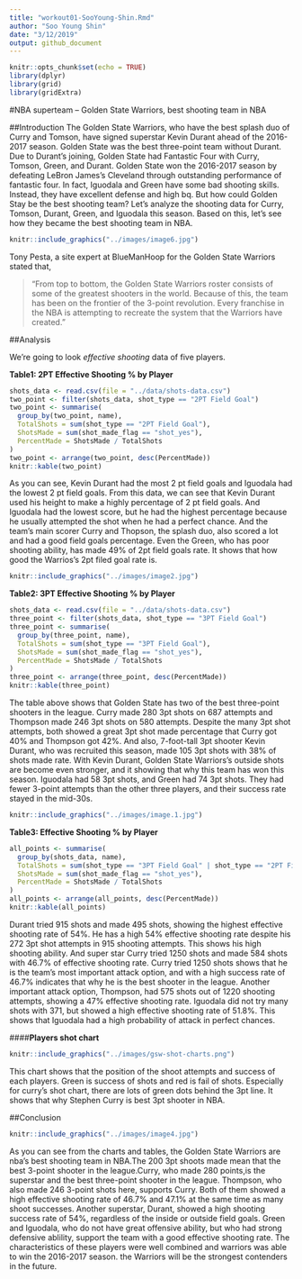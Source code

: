 ```yaml
---
title: "workout01-SooYoung-Shin.Rmd"
author: "Soo Young Shin"
date: "3/12/2019"
output: github_document
---
```


```r
knitr::opts_chunk$set(echo = TRUE)
library(dplyr)
library(grid)
library(gridExtra)

```


#NBA superteam -- Golden State Warriors, best shooting team in NBA

##Introduction
The Golden State Warriors, who have the best splash duo of Curry and Tomson, have signed superstar Kevin Durant ahead of the 2016-2017 season. Golden State was the best three-point team without Durant. Due to Durant's joining, Golden State had Fantastic Four with Curry, Tomson, Green, and Durant. Golden State won the 2016-2017 season by defeating LeBron James's Cleveland through outstanding performance of fantastic four. In fact, Iguodala and Green have some bad shooting skills. Instead, they have excellent defense and high bq. But how could Golden Stay be the best shooting team? Let's analyze the shooting data for Curry, Tomson, Durant, Green, and Iguodala this season. Based on this, let's see how they became the best shooting team in NBA.

```r
knitr::include_graphics("../images/image6.jpg")
```


Tony Pesta, a site expert at BlueManHoop for the Golden State Warriors stated that,

> "From top to bottom, the Golden State Warriors roster consists of some of the greatest shooters in the world. Because of this, the team has been on the frontier of the 3-point revolution. Every franchise in the NBA is attempting to recreate the system that the Warriors have created."



##Analysis

We're going to look *effective shooting* data of five players.

__Table1: 2PT Effective Shooting % by Player__
```r
shots_data <- read.csv(file = "../data/shots-data.csv")
two_point <- filter(shots_data, shot_type == "2PT Field Goal")
two_point <- summarise(
  group_by(two_point, name),
  TotalShots = sum(shot_type == "2PT Field Goal"),
  ShotsMade = sum(shot_made_flag == "shot_yes"),
  PercentMade = ShotsMade / TotalShots
)
two_point <- arrange(two_point, desc(PercentMade))
knitr::kable(two_point)
```

As you can see, Kevin Durant had the most 2 pt field goals and Iguodala had the lowest 2 pt field goals. From this data, we can see that Kevin Durant used his height to make a highly percentage of 2 pt field goals. And Iguodala had the lowest score, but he had the highest percentage because he usually attempted the shot when he had a perfect chance. And the team's main scorer Curry and Thopson, the splash duo, also scored a lot and had a good field goals percentage. Even the Green, who has poor shooting ability, has made 49% of 2pt field goals rate. It shows that how good the Warrios's 2pt filed goal rate is.


```r
knitr::include_graphics("../images/image2.jpg")
```



__Table2: 3PT Effective Shooting % by Player__
```r
shots_data <- read.csv(file = "../data/shots-data.csv")
three_point <- filter(shots_data, shot_type == "3PT Field Goal")
three_point <- summarise(
  group_by(three_point, name),
  TotalShots = sum(shot_type == "3PT Field Goal"),
  ShotsMade = sum(shot_made_flag == "shot_yes"),
  PercentMade = ShotsMade / TotalShots
)
three_point <- arrange(three_point, desc(PercentMade))
knitr::kable(three_point)
```


The table above shows that Golden State has two of the best three-point shooters in the league. Curry made 280 3pt shots on 687 attempts and Thompson made 246 3pt shots on 580 attempts. Despite the many 3pt shot attempts, both showed a great 3pt shot made percentage that Curry got 40% and Thompson got 42%. And also, 7-foot-tall 3pt shooter Kevin Durant, who was recruited this season, made 105 3pt shots with 38% of shots made rate. With Kevin Durant, Golden State Warriors's outside shots are become even stronger, and it showing that why this team has won this season. Iguodala had 58 3pt shots, and Green had 74 3pt shots. They had fewer 3-point attempts than the other three players, and their success rate stayed in the mid-30s.




```r
knitr::include_graphics("../images/image.1.jpg")
```


__Table3: Effective Shooting % by Player__

```r
all_points <- summarise(
  group_by(shots_data, name),
  TotalShots = sum(shot_type == "3PT Field Goal" | shot_type == "2PT Field Goal"),
  ShotsMade = sum(shot_made_flag == "shot_yes"),
  PercentMade = ShotsMade / TotalShots
)
all_points <- arrange(all_points, desc(PercentMade))
knitr::kable(all_points)
```


Durant tried 915 shots and made 495 shots, showing the highest effective shooting rate of 54%. He has a high 54% effective shooting rate despite his 272 3pt shot attempts in 915 shooting attempts. This shows his high shooting ability. And super star Curry tried 1250 shots and made 584 shots with 46.7% of effective shooting rate. Curry tried 1250 shots shows that he is the team's most important attack option, and with a high success rate of 46.7% indicates that why he is the best shooter in the league. Another important attack option, Thompson, had 575 shots out of 1220 shooting attempts, showing a 47% effective shooting rate. Iguodala did not try many shots with 371, but showed a high effective shooting rate of 51.8%. This shows that Iguodala had a high probability of attack in perfect chances.


####__Players shot chart__
```r
knitr::include_graphics("../images/gsw-shot-charts.png")
```


This chart shows that the position of the shoot attempts and success of each players. Green is success of shots and red is fail of shots. Especially for curry's shot chart, there are lots of green dots behind the 3pt line. It shows that why Stephen Curry is best 3pt shooter in NBA.



##Conclusion

```r
knitr::include_graphics("../images/image4.jpg")
```


As you can see from the charts and tables, the Golden State Warriors are nba's best shooting team in NBA.The 200 3pt shoots made mean that the best 3-point shooter in the league.Curry, who made 280 points,is the superstar and the best three-point shooter in the league. Thompson, who also made 246 3-point shots here, supports Curry. Both of them showed a high effective shooting rate of 46.7% and 47.1% at the same time as many shoot successes. Another superstar, Durant, showed a high shooting success rate of 54%, regardless of the inside or outside field goals. Green and Iguodala, who do not have great offensive ability, but who had strong defensive ablility, support the team with a good effective shooting rate. The characteristics of these players were well combined and warriors was able to win the 2016-2017 season. the Warriors will be the strongest contenders in the future.



